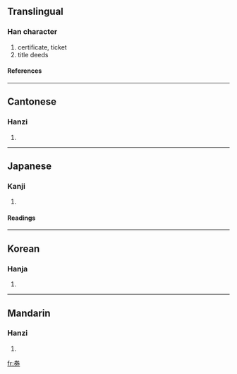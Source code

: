 ==Translingual==
===Han character===
{{Han char|rad=刀|as=06|sn=8|four=9022<sub>7</sub>|canj=火手尸竹 (FQSH)}}
# certificate, ticket
# title deeds
====References====
{{Han ref|kx=0139.110|dkj=01966|dj=0316.020|hdz=10332.110|uh=5238|ud=21048|bh=A8E9|bd=43241}}
----
==Cantonese==
===Hanzi===
{{yue-hanzi|jyut=|y=hyun3}}
# {{defn|Cantonese}}
----
==Japanese==
===Kanji===
{{ja-kanji|grade=|rs=刀06}}
# {{defn|Japanese}}
====Readings====
{{ja-readings|on=[[けん]] (ken)|kun=[[わりふ]] (warifu), [[てがた]] (tegata)}}
----
==Korean==
===Hanja===
{{ko-hanja|hangeul=권|rv=gwon|mr=kwŏn}}
# {{defn|Korean}}
----
==Mandarin==
===Hanzi===
{{cmn-hanzi|pin=[[quàn]] (quan4), [[shā]] (sha1)|wg=ch'üan<sup>4</sup>, sha<sup>1</sup>}}
# {{defn|Mandarin}}

[[fr:券]]